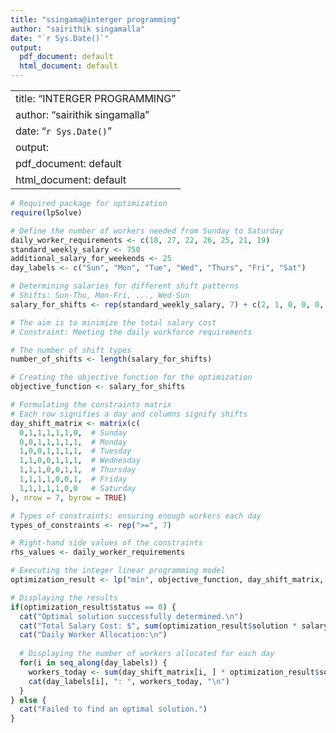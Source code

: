 ---
title: "ssingama@interger programming"
author: "sairithik singamalla"
date: "`r Sys.Date()`"
output:
  pdf_document: default
  html_document: default
---
---
title: "INTERGER PROGRAMMING"
author: "sairithik singamalla"
date: "`r Sys.Date()`"
output:
  pdf_document: default
  html_document: default
---
```{r}
# Required package for optimization
require(lpSolve)

# Define the number of workers needed from Sunday to Saturday
daily_worker_requirements <- c(18, 27, 22, 26, 25, 21, 19)
standard_weekly_salary <- 750
additional_salary_for_weekends <- 25
day_labels <- c("Sun", "Mon", "Tue", "Wed", "Thurs", "Fri", "Sat")

# Determining salaries for different shift patterns
# Shifts: Sun-Thu, Mon-Fri, ..., Wed-Sun
salary_for_shifts <- rep(standard_weekly_salary, 7) + c(2, 1, 0, 0, 0, 0, 1) * additional_salary_for_weekends

# The aim is to minimize the total salary cost
# Constraint: Meeting the daily workforce requirements

# The number of shift types
number_of_shifts <- length(salary_for_shifts)

# Creating the objective function for the optimization
objective_function <- salary_for_shifts

# Formulating the constraints matrix
# Each row signifies a day and columns signify shifts
day_shift_matrix <- matrix(c(
  0,1,1,1,1,1,0,  # Sunday
  0,0,1,1,1,1,1,  # Monday
  1,0,0,1,1,1,1,  # Tuesday
  1,1,0,0,1,1,1,  # Wednesday
  1,1,1,0,0,1,1,  # Thursday
  1,1,1,1,0,0,1,  # Friday
  1,1,1,1,1,0,0   # Saturday
), nrow = 7, byrow = TRUE)

# Types of constraints: ensuring enough workers each day
types_of_constraints <- rep(">=", 7)

# Right-hand side values of the constraints
rhs_values <- daily_worker_requirements

# Executing the integer linear programming model
optimization_result <- lp("min", objective_function, day_shift_matrix, types_of_constraints, rhs_values, all.int = TRUE)

# Displaying the results
if(optimization_result$status == 0) {
  cat("Optimal solution successfully determined.\n")
  cat("Total Salary Cost: $", sum(optimization_result$solution * salary_for_shifts), "\n")
  cat("Daily Worker Allocation:\n")
  
  # Displaying the number of workers allocated for each day
  for(i in seq_along(day_labels)) {
    workers_today <- sum(day_shift_matrix[i, ] * optimization_result$solution)
    cat(day_labels[i], ": ", workers_today, "\n")
  }
} else {
  cat("Failed to find an optimal solution.")
}

```